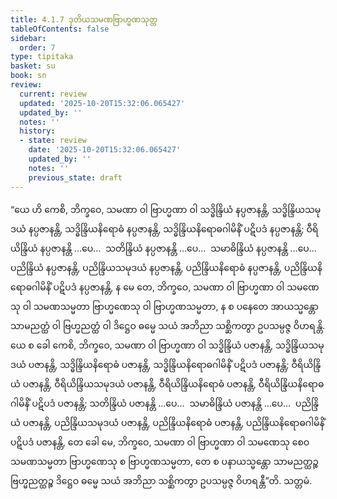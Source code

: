 ```yaml
---
title: 4.1.7 ဒုတိယသမဏဗြာဟ္မဏသုတ္တ
tableOfContents: false
sidebar:
  order: 7
type: tipitaka
basket: su
book: sn
review:
  current: review
  updated: '2025-10-20T15:32:06.065427'
  updated_by: ''
  notes: ''
  history:
  - state: review
    date: '2025-10-20T15:32:06.065427'
    updated_by: ''
    notes: ''
    previous_state: draft
---
```



<DynamicBreadcrumb />


<ReviewStatus review={frontmatter.review} showDetails={true} />

<HypothesisAnnotation frontmatter={frontmatter} />

<Division number="477" book="sn" e="ch" v="18" p="348">

<Paragraph number="1013" book="sn">
“ယေ ဟိ ကေစိ, ဘိက္ခဝေ, သမဏာ ဝါ ဗြာဟ္မဏာ ဝါ သဒ္ဓိန္ဒြိယံ နပ္ပဇာနန္တိ, သဒ္ဓိန္ဒြိယသမုဒယံ နပ္ပဇာနန္တိ, သဒ္ဓိန္ဒြိယနိရောဓံ နပ္ပဇာနန္တိ, သဒ္ဓိန္ဒြိယနိရောဓဂါမိနိံ ပဋိပဒံ နပ္ပဇာနန္တိ; ဝီရိယိန္ဒြိယံ နပ္ပဇာနန္တိ …ပေ…  သတိန္ဒြိယံ နပ္ပဇာနန္တိ …ပေ…  သမာဓိန္ဒြိယံ နပ္ပဇာနန္တိ …ပေ…  ပညိန္ဒြိယံ နပ္ပဇာနန္တိ, ပညိန္ဒြိယသမုဒယံ နပ္ပဇာနန္တိ, ပညိန္ဒြိယနိရောဓံ နပ္ပဇာနန္တိ, ပညိန္ဒြိယနိရောဓဂါမိနိံ ပဋိပဒံ နပ္ပဇာနန္တိ, န မေ တေ, ဘိက္ခဝေ, သမဏာ ဝါ ဗြာဟ္မဏာ ဝါ သမဏေသု ဝါ သမဏသမ္မတာ ဗြာဟ္မဏေသု ဝါ ဗြာဟ္မဏသမ္မတာ, န စ ပနေတေ အာယသ္မန္တော သာမညတ္ထံ ဝါ ဗြဟ္မညတ္ထံ ဝါ ဒိဋ္ဌေဝ ဓမ္မေ သယံ အဘိညာ သစ္ဆိကတွာ ဥပသမ္ပဇ္ဇ ဝိဟရန္တိ.
</Paragraph>

<Paragraph number="1014" book="sn">
ယေ စ ခေါ ကေစိ, ဘိက္ခဝေ, သမဏာ ဝါ ဗြာဟ္မဏာ ဝါ သဒ္ဓိန္ဒြိယံ ပဇာနန္တိ, သဒ္ဓိန္ဒြိယသမုဒယံ ပဇာနန္တိ, သဒ္ဓိန္ဒြိယနိရောဓံ ပဇာနန္တိ, သဒ္ဓိန္ဒြိယနိရောဓဂါမိနိံ ပဋိပဒံ ပဇာနန္တိ; ဝီရိယိန္ဒြိယံ ပဇာနန္တိ, ဝီရိယိန္ဒြိယသမုဒယံ ပဇာနန္တိ, ဝီရိယိန္ဒြိယနိရောဓံ ပဇာနန္တိ, ဝီရိယိန္ဒြိယနိရောဓဂါမိနိံ ပဋိပဒံ ပဇာနန္တိ; သတိန္ဒြိယံ ပဇာနန္တိ …ပေ…  သမာဓိန္ဒြိယံ ပဇာနန္တိ …ပေ…  ပညိန္ဒြိယံ ပဇာနန္တိ, ပညိန္ဒြိယသမုဒယံ ပဇာနန္တိ, ပညိန္ဒြိယနိရောဓံ ပဇာနန္တိ, ပညိန္ဒြိယနိရောဓဂါမိနိံ ပဋိပဒံ ပဇာနန္တိ, တေ ခေါ မေ, ဘိက္ခဝေ, သမဏာ ဝါ ဗြာဟ္မဏာ ဝါ သမဏေသု စေဝ သမဏသမ္မတာ ဗြာဟ္မဏေသု စ ဗြာဟ္မဏသမ္မတာ, တေ စ ပနာယသ္မန္တော သာမညတ္ထဉ္စ ဗြဟ္မညတ္ထဉ္စ ဒိဋ္ဌေဝ ဓမ္မေ သယံ အဘိညာ သစ္ဆိကတွာ ဥပသမ္ပဇ္ဇ ဝိဟရန္တီ”တိ.

</Paragraph>
</Division>

<Paragraph number="1015" type="center" book="sn">
သတ္တမံ.
</Paragraph>